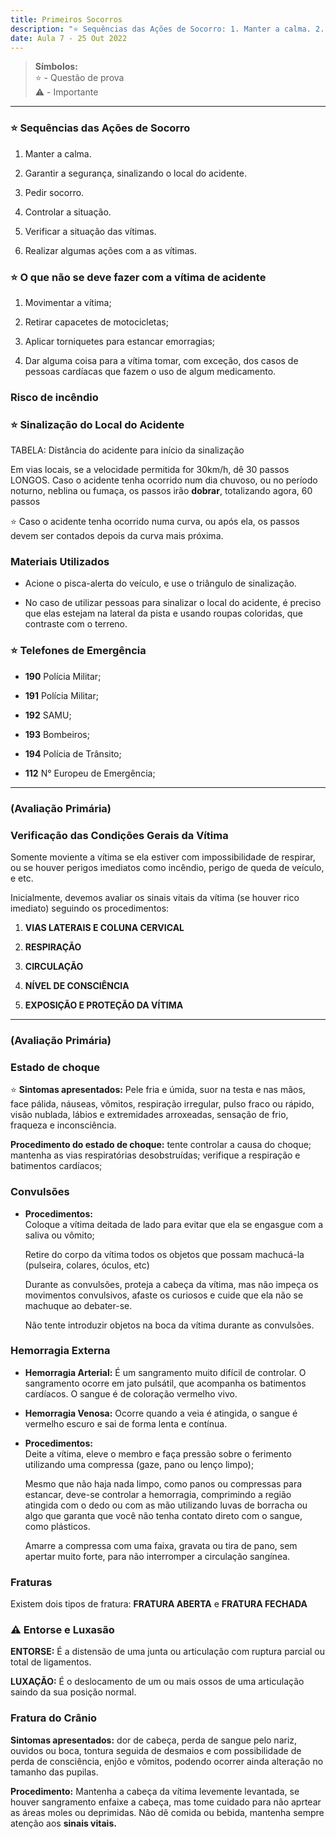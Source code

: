 ---
title: Primeiros Socorros
description: "⭐ Sequências das Ações de Socorro: 1. Manter a calma. 2. Garantir a segurança, sinalizando o local do acidente..."
date: Aula 7 - 25 Out 2022
---

> **Símbolos:** <br/> ⭐ - Questão de prova <br/> ⚠️ - Importante

---

### ⭐ Sequências das Ações de Socorro

1. Manter a calma.

2. Garantir a segurança, sinalizando o local do acidente.

3. Pedir socorro.

4. Controlar a situação.

5. Verificar a situação das vítimas.

6. Realizar algumas ações com a as vítimas.


### ⭐ O que não se deve fazer com a vítima de acidente

1. Movimentar a vítima;

2. Retirar capacetes de motocicletas;

3. Aplicar torniquetes para estancar emorragias;

4. Dar alguma coisa para a vítima tomar, com exceção, dos casos de pessoas cardíacas que fazem o uso de algum medicamento.


### Risco de incêndio


### ⭐ Sinalização do Local do Acidente

TABELA: Distância do acidente para início da sinalização

Em vias locais, se a velocidade permitida for 30km/h, dê 30 passos LONGOS. Caso o acidente tenha ocorrido num dia chuvoso, ou no período noturno, neblina ou fumaça, os passos irão **dobrar**, totalizando agora, 60 passos

⭐ Caso o acidente tenha ocorrido numa curva, ou após ela, os passos devem ser contados depois da curva mais próxima.


### Materiais Utilizados

- Acione o pisca-alerta do veículo, e use o triângulo de sinalização.

- No caso de utilizar pessoas para sinalizar o local do acidente, é preciso que elas estejam na lateral da pista e usando roupas coloridas, que contraste com o terreno.



### ⭐ Telefones de Emergência

- **190** Polícia Militar;

- **191** Polícia Militar;

- **192** SAMU;

- **193** Bombeiros;

- **194** Polícia de Trânsito;

- **112** N° Europeu de Emergência;


---

### (Avaliação Primária)

### Verificação das Condições Gerais da Vítima 

Somente moviente a vítima se ela estiver com impossibilidade de respirar, ou se houver perigos imediatos como incêndio, perigo de queda de veículo, e etc.

Inicialmente, devemos avaliar os sinais vitais da vítima (se houver rico imediato) seguindo os procedimentos:

1. **VIAS LATERAIS E COLUNA CERVICAL**

2. **RESPIRAÇÃO**

3. **CIRCULAÇÃO**

4. **NÍVEL DE CONSCIÊNCIA**

5. **EXPOSIÇÃO E PROTEÇÃO DA VÍTIMA**

---
### (Avaliação Primária)


### Estado de choque

⭐ **Sintomas apresentados:** Pele fria e úmida, suor na testa e nas mãos, face pálida, náuseas, vômitos, respiração irregular, pulso fraco ou rápido, visão nublada, lábios e extremidades arroxeadas, sensação de frio, fraqueza e inconsciência.

**Procedimento do estado de choque:** tente controlar a causa do choque; mantenha as vias respiratórias desobstruídas; verifique a respiração e batimentos cardíacos; 


### Convulsões

- **Procedimentos:** <br/> Coloque a vítima deitada de lado para evitar que ela se engasgue com a saliva ou vômito; 

  Retire do corpo da vítima todos os objetos que possam machucá-la (pulseira, colares, óculos, etc)

  Durante as convulsões, proteja a cabeça da vítima, mas não impeça os movimentos convulsivos, afaste os curiosos e cuide que ela não se machuque ao debater-se.

  Não tente introduzir objetos na boca da vítima durante as convulsões.



### Hemorragia Externa

- **Hemorragia Arterial:** É um sangramento muito difícil de controlar. O sangramento ocorre em jato pulsátil, que acompanha os batimentos cardíacos. O sangue é de coloração vermelho vivo.

- **Hemorragia Venosa:** Ocorre quando a veia é atingida, o sangue é vermelho escuro e sai de forma lenta e contínua.

- **Procedimentos:** <br/> Deite a vítima, eleve o membro e faça pressão sobre o ferimento utilizando uma compressa (gaze, pano ou lenço limpo);

  Mesmo que não haja nada limpo, como panos ou compressas para estancar, deve-se controlar a hemorragia, comprimindo a região atingida com o dedo ou com as mão utilizando luvas de borracha ou algo que garanta que você não tenha contato direto com o sangue, como plásticos.

  Amarre a compressa com uma faixa, gravata ou tira de pano, sem apertar muito forte, para não interromper a circulação sangínea.



### Fraturas 

Existem dois tipos de fratura: **FRATURA ABERTA** e **FRATURA FECHADA**


### ⚠️ Entorse e Luxasão

**ENTORSE:** É a distensão de uma junta ou articulação com ruptura parcial ou total de ligamentos.

**LUXAÇÃO:** É o deslocamento de um ou mais ossos de uma articulação saindo da sua posição normal.

### Fratura do Crânio


**Sintomas apresentados:**  dor de cabeça, perda de sangue pelo nariz, ouvidos ou boca, tontura seguida de desmaios e com possibilidade de perda de consciência, enjôo e vômitos, podendo ocorrer ainda alteração no tamanho das pupilas.

**Procedimento:** Mantenha a cabeça da vítima levemente levantada, se houver sangramento enfaixe a cabeça, mas tome cuidado para não aprtear as áreas moles ou deprimidas. Não dê comida ou bebida, mantenha sempre atenção aos **sinais vitais.**










